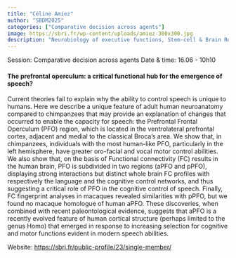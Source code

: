 ```yaml
---
title: "Céline Amiez"
author: "SBDM2025"
categories: ["Comparative decision across agents"]
image: https://sbri.fr/wp-content/uploads/amiez-300x300.jpg
description: "Neurobiology of executive functions, Stem-cell & Brain Research Institute (Lyon, France)" 
---
```


Session: Comparative decision across agents
Date & time: 16.06 - 10h10

#### The prefrontal operculum: a critical functional hub for the emergence of speech?
Current theories fail to explain why the ability to control speech is unique to humans. Here we describe a unique feature of adult human neuroanatomy compared to chimpanzees that may provide an explanation of changes that occurred to enable the capacity for speech: the Prefrontal Frontal Operculum (PFO) region, which is located in the ventrolateral prefrontal cortex, adjacent and medial to the classical Broca’s area. We show that, in chimpanzees, individuals with the most human-like PFO, particularly in the left hemisphere, have greater oro-facial and vocal motor control abilities. We also show that, on the basis of Functional connectivity (FC) results in the human brain, PFO is subdivided in two regions (aPFO and pPFO), displaying strong interactions but distinct whole brain FC profiles with respectively the language and the cognitive control networks, and thus suggesting a critical role of PFO in the cognitive control of speech. Finally, FC fingerprint analyses in macaques revealed similarities with pPFO, but we found no macaque homologue of human aPFO. These discoveries, when combined with recent paleontological evidence, suggests that aPFO is a recently evolved feature of human cortical structure (perhaps limited to the genus Homo) that emerged in response to increasing selection for cognitive and motor functions evident in modern speech abilities.


Website: [https://sbri.fr/public-profile/23/single-member/](https://sbri.fr/public-profile/23/single-member/)

